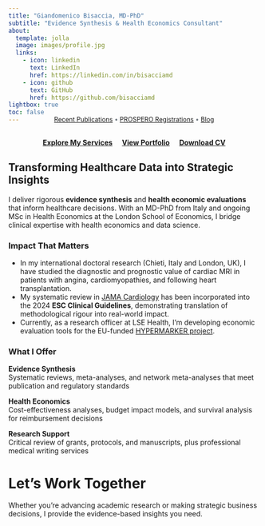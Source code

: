 ```yaml
---
title: "Giandomenico Bisaccia, MD-PhD"
subtitle: "Evidence Synthesis & Health Economics Consultant"
about:
  template: jolla
  image: images/profile.jpg
  links:
    - icon: linkedin
      text: LinkedIn
      href: https://linkedin.com/in/bisacciamd
    - icon: github
      text: GitHub
      href: https://github.com/bisacciamd
lightbox: true
toc: false
---
```

::: {style="text-align: center; margin-top: -30px; font-size: 0.9em; color: #6c757d;"}
[Recent Publications](pubs.qmd) • [PROSPERO Registrations](portfolio/prospero/index.qmd) • [Blog](https://blog.bisacciamd.com/)
:::

::: {style="text-align: center; margin-top: 30px;"}
[**Explore My Services**](services.qmd){.btn .btn-primary .btn-lg style="margin-right: 15px;"}
[**View Portfolio**](portfolio.qmd){.btn .btn-outline-primary .btn-lg style="margin-right: 15px;"}
[**Download CV**](https://cv.bisacciamd.com/){.btn .btn-outline-primary .btn-lg}
:::

## Transforming Healthcare Data into Strategic Insights

I deliver rigorous **evidence synthesis** and **health economic evaluations** that inform healthcare decisions. With an MD-PhD from Italy and ongoing MSc in Health Economics at the London School of Economics, I bridge clinical expertise with health economics and data science.

### Impact That Matters

::: {style="text-align: left;"}
- In my international doctoral research (Chieti, Italy and London, UK), I have studied the diagnostic and prognostic value of cardiac MRI in patients with angina, cardiomyopathies, and following heart transplantation.
- My systematic review in [JAMA Cardiology](pubs/jamacard2023/index.qmd) has been incorporated into the 2024 **ESC Clinical Guidelines**, demonstrating translation of methodological rigour into real-world impact. 
- Currently, as a research officer at LSE Health, I'm developing economic evaluation tools for the EU-funded [HYPERMARKER project](https://www.hypermarker.eu/).

:::

### What I Offer

:::::: {.grid}
::: {.g-col-12 .g-col-md-4}
**Evidence Synthesis**  
Systematic reviews, meta-analyses, and network meta-analyses that meet publication and regulatory standards
:::

::: {.g-col-12 .g-col-md-4}
**Health Economics**  
Cost-effectiveness analyses, budget impact models, and survival analysis for reimbursement decisions
:::

::: {.g-col-12 .g-col-md-4}
**Research Support**  
Critical review of grants, protocols, and manuscripts, plus professional medical writing services
:::
::::::

# Let's Work Together

Whether you're advancing academic research or making strategic business decisions, I provide the evidence-based insights you need.